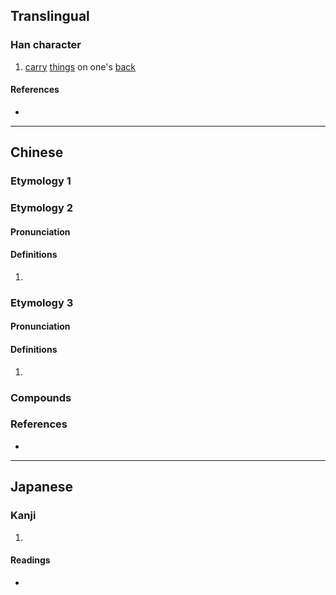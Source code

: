 {{character info/new}}
{{also|背}}
==Translingual==

===Han character===
{{Han char|rn=64|rad=手|as=09|sn=12|four=51027|canj=QLPB|ids=⿰扌背}}

# [[carry]] [[thing]]s on one's [[back]]

====References====
* {{Han ref|kx=0445.341|dkj=12444|hdz=31914.050|uh=63F9|ud=25593|bh=B4AE|bd=46254}}

----

==Chinese==
{{zh-forms|s=背|t2=背}}

===Etymology 1===
{{zh-see|背|v}}

===Etymology 2===

====Pronunciation====
{{zh-pron
|h=pfs=pà
|cat=
}}

====Definitions====
{{zh-hanzi}}

# {{rfdef|zh}}

===Etymology 3===

====Pronunciation====
{{zh-pron
|mn=xm,zz,tw:phāiⁿ
|cat=v
}}

====Definitions====
{{zh-hanzi}}

# {{rfdef|zh}}

===Compounds===
{{zh-der|揹黑鍋|裱揹}}

===References===
* {{R:twedu|B01348}}

----

==Japanese==

===Kanji===
{{ja-kanji|grade=|rs=手09}}

# {{defn|lang=ja|sort=手09}}

====Readings====
* {{ja-readings|on=[[はい]] (hai)|kun=[[せおう]] (seou)}}